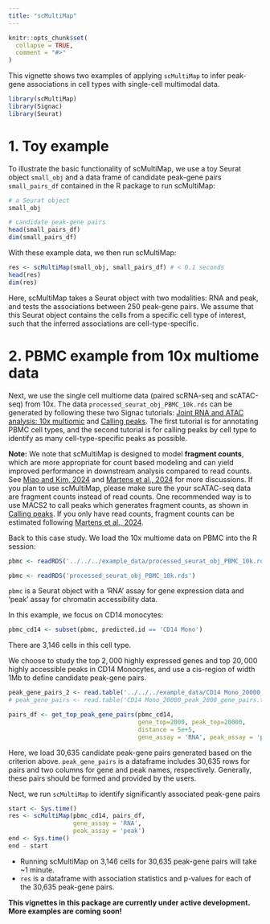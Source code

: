 ```yaml
---
title: "scMultiMap"
---
```


```r
knitr::opts_chunk$set(
  collapse = TRUE,
  comment = "#>"
)
```

This vignette shows two examples of applying `scMultiMap` to infer peak-gene associations in cell types with single-cell multimodal data. 

```r
library(scMultiMap)
library(Signac)
library(Seurat)
```

# 1. Toy example

To illustrate the basic functionality of scMultiMap, we use a toy Seurat object `small_obj` and a data frame of candidate peak-gene pairs `small_pairs_df` contained in the R package to run scMultiMap:
```r
# a Seurat object
small_obj

# candidate peak-gene pairs
head(small_pairs_df)
dim(small_pairs_df)
```

With these example data, we then run scMultiMap:
```r
res <- scMultiMap(small_obj, small_pairs_df) # < 0.1 seconds
head(res)
dim(res)
```

Here, scMultiMap takes a Seurat object with two modalities: RNA and peak, and tests the associations between 250 peak-gene pairs. We assume that this Seurat object contains the cells from a specific cell type of interest, such that the inferred associations are cell-type-specific.

# 2. PBMC example from 10x multiome data

Next, we use the single cell multiome data (paired scRNA-seq and scATAC-seq) from 10x. The data `processed_seurat_obj_PBMC_10k.rds` can be generated by following these two Signac tutorials: [Joint RNA and ATAC analysis: 10x multiomic](https://stuartlab.org/signac/articles/pbmc_multiomic.html) and [Calling peaks](https://stuartlab.org/signac/articles/peak_calling). The first tutorial is for annotating PBMC cell types, and the second tutorial is for calling peaks by cell type to identify as many cell-type-specific peaks as possible. 

**Note:** We note that scMultiMap is designed to model **fragment counts**, which are more appropriate for count based modeling and can yield improved performance in downstream analysis compared to read counts. See [Miao and Kim, 2024](https://www.nature.com/articles/s41592-023-02103-7) and [Martens et al., 2024](https://www.nature.com/articles/s41592-023-02112-6) for more discussions. If you plan to use scMultiMap, please make sure the your scATAC-seq data are fragment counts instead of read counts. One recommended way is to use MACS2 to call peaks which generates fragment counts, as shown in [Calling peaks](https://stuartlab.org/signac/articles/peak_calling). If you only have read counts, fragment counts can be estimated following [Martens et al., 2024](https://www.nature.com/articles/s41592-023-02112-6).

Back to this case study. We load the 10x multiome data on PBMC into the R session:
```r
pbmc <- readRDS('../../../example_data/processed_seurat_obj_PBMC_10k.rds')
```

```r
pbmc <- readRDS('processed_seurat_obj_PBMC_10k.rds')
```
`pbmc` is a Seurat object with a 'RNA' assay for gene expression data and 'peak' assay for chromatin accessibility data.

In this example, we focus on CD14 monocytes:

```r
pbmc_cd14 <- subset(pbmc, predicted.id == 'CD14 Mono')
```

There are 3,146 cells in this cell type.

We choose to study the top $2{,}000$ highly expressed genes and top $20{,}000$ highly accessible peaks in CD14 Monocytes, and use a cis-region of width 1Mb to define candidate peak-gene pairs.

```r
peak_gene_pairs_2 <- read.table('../../../example_data/CD14 Mono_20000_peak_2000_gene_pairs.txt', header=T)[,c('gene','peak')]
# peak_gene_pairs <- read.table('CD14 Mono_20000_peak_2000_gene_pairs.txt', header=T)
```

```r
pairs_df <- get_top_peak_gene_pairs(pbmc_cd14, 
                                    gene_top=2000, peak_top=20000, 
                                    distance = 5e+5,
                                    gene_assay = 'RNA', peak_assay = 'peak')
```

Here, we load 30,635 candidate peak-gene pairs generated based on the criterion above. `peak_gene_pairs` is a dataframe includes 30,635 rows for pairs and two columns for gene and peak names, respectively. Generally, these pairs should be formed and provided by the users.

Nect, we run `scMultiMap` to identify significantly associated peak-gene pairs

```r
start <- Sys.time()
res <- scMultiMap(pbmc_cd14, pairs_df, 
                  gene_assay = 'RNA',
                  peak_assay = 'peak')
end <- Sys.time() 
end - start
```

* Running scMultiMap on 3,146 cells for 30,635 peak-gene pairs will take ~1 minute.
* `res` is a dataframe with association statistics and p-values for each of the 30,635 peak-gene pairs.

**This vignettes in this package are currently under active development. More examples are coming soon!**
